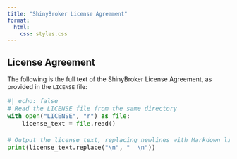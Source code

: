 ```yaml
---
title: "ShinyBroker License Agreement"
format:
  html:
    css: styles.css
---
```


## License Agreement

The following is the full text of the ShinyBroker License Agreement, as provided in the `LICENSE` file:

<div style="text-align: justify; font-family: 'Times New Roman', Times, serif; font-size: 12pt; line-height: 1.5; margin: 0 auto; max-width: 800px;">

```python
#| echo: false
# Read the LICENSE file from the same directory
with open("LICENSE", "r") as file:
    license_text = file.read()

# Output the license text, replacing newlines with Markdown line breaks
print(license_text.replace("\n", "  \n"))
```

